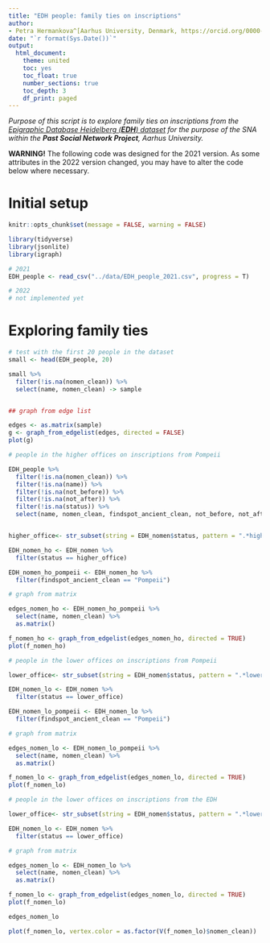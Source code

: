 ```yaml
---
title: "EDH people: family ties on inscriptions"
author: 
- Petra Hermankova^[Aarhus University, Denmark, https://orcid.org/0000-0002-6349-0540]
date: "`r format(Sys.Date())`"
output:
  html_document:
    theme: united
    toc: yes
    toc_float: true
    number_sections: true
    toc_depth: 3
    df_print: paged
---
```


_Purpose of this script is to explore family ties on inscriptions from the [Epigraphic Database Heidelberg (**EDH**) dataset](https://zenodo.org/record/4888168/)  for the purpose of the SNA within the **Past Social Network Project**, Aarhus University._


**WARNING!** The following code was designed for the 2021 version. As some attributes in the 2022 version changed, you may have to alter the code below where necessary.


# Initial setup

```r

knitr::opts_chunk$set(message = FALSE, warning = FALSE)

library(tidyverse)
library(jsonlite)
library(igraph)
```


```r
# 2021
EDH_people <- read_csv("../data/EDH_people_2021.csv", progress = T)

# 2022
# not implemented yet
```


# Exploring family ties

```r
# test with the first 20 people in the dataset
small <- head(EDH_people, 20)

small %>% 
  filter(!is.na(nomen_clean)) %>% 
  select(name, nomen_clean) -> sample


## graph from edge list

edges <- as.matrix(sample)
g <- graph_from_edgelist(edges, directed = FALSE)
plot(g)
```



```r
# people in the higher offices on inscriptions from Pompeii 

EDH_people %>% 
  filter(!is.na(nomen_clean)) %>% 
  filter(!is.na(name)) %>% 
  filter(!is.na(not_before)) %>%
  filter(!is.na(not_after)) %>%
  filter(!is.na(status)) %>%
  select(name, nomen_clean, findspot_ancient_clean, not_before, not_after, status, province_label_clean) -> EDH_nomen


higher_office<- str_subset(string = EDH_nomen$status, pattern = ".*higher*")

EDH_nomen_ho <- EDH_nomen %>% 
  filter(status == higher_office) 

EDH_nomen_ho_pompeii <- EDH_nomen_ho %>% 
  filter(findspot_ancient_clean == "Pompeii") 

# graph from matrix

edges_nomen_ho <- EDH_nomen_ho_pompeii %>% 
  select(name, nomen_clean) %>% 
  as.matrix()

f_nomen_ho <- graph_from_edgelist(edges_nomen_ho, directed = TRUE)
plot(f_nomen_ho)
```

```r
# people in the lower offices on inscriptions from Pompeii

lower_office<- str_subset(string = EDH_nomen$status, pattern = ".*lower*")

EDH_nomen_lo <- EDH_nomen %>% 
  filter(status == lower_office) 

EDH_nomen_lo_pompeii <- EDH_nomen_lo %>% 
  filter(findspot_ancient_clean == "Pompeii") 

# graph from matrix

edges_nomen_lo <- EDH_nomen_lo_pompeii %>% 
  select(name, nomen_clean) %>% 
  as.matrix()

f_nomen_lo <- graph_from_edgelist(edges_nomen_lo, directed = TRUE)
plot(f_nomen_lo)

```

```r
# people in the lower offices on inscriptions from the EDH

lower_office<- str_subset(string = EDH_nomen$status, pattern = ".*lower*")

EDH_nomen_lo <- EDH_nomen %>% 
  filter(status == lower_office) 

# graph from matrix

edges_nomen_lo <- EDH_nomen_lo %>% 
  select(name, nomen_clean) %>% 
  as.matrix()

f_nomen_lo <- graph_from_edgelist(edges_nomen_lo, directed = TRUE)
plot(f_nomen_lo)
```
```r
edges_nomen_lo

plot(f_nomen_lo, vertex.color = as.factor(V(f_nomen_lo)$nomen_clean))
```

